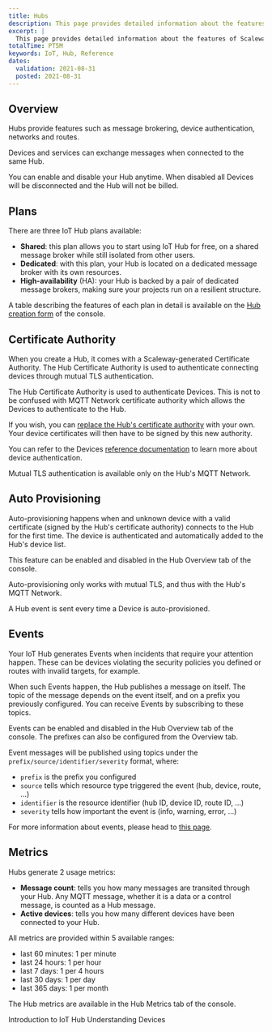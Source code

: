 ```yaml
---
title: Hubs
description: This page provides detailed information about the features of Scaleway IoT Hubs.
excerpt: |
  This page provides detailed information about the features of Scaleway IoT Hubs.
totalTime: PT5M
keywords: IoT, Hub, Reference
dates:
  validation: 2021-08-31
  posted: 2021-08-31
---
```


## Overview

Hubs provide features such as message brokering, device authentication, networks and routes.

Devices and services can exchange messages when connected to the same Hub.

You can enable and disable your Hub anytime. When disabled all Devices will be disconnected and the Hub will not be billed.

## Plans

There are three IoT Hub plans available:

- **Shared**: this plan allows you to start using IoT Hub for free, on a shared message broker while still isolated from other users.
- **Dedicated**: with this plan, your Hub is located on a dedicated message broker with its own resources.
- **High-availability** (HA): your Hub is backed by a pair of dedicated message brokers, making sure your projects run on a resilient structure.

<Message type="note">

  A table describing the features of each plan in detail is available on the [Hub creation form](https://console.scaleway.com/iot-hub/hubs/create) of the console.

</Message>

## Certificate Authority

When you create a Hub, it comes with a Scaleway-generated Certificate Authority. The Hub Certificate Authority is used to authenticate connecting devices through mutual TLS authentication.

<Message type="note">

  The Hub Certificate Authority is used to authenticate Devices. This is not to be confused with MQTT Network certificate authority which allows the Devices to authenticate to the Hub.

</Message>

If you wish, you can [replace the Hub's certificate authority](/iot/iot-hub/how-to/provide-own-device-certificate/) with your own. Your device certificates will then have to be signed by this new authority.

<Message type="note">

  You can refer to the Devices [reference documentation](/iot/iot-hub/reference-content/devices/) to learn more about device authentication.

</Message>

<Message type="note">

  Mutual TLS authentication is available only on the Hub's MQTT Network.

</Message>

## Auto Provisioning

Auto-provisioning happens when and unknown device with a valid certificate (signed by the Hub's certificate authority) connects to the Hub for the first time. The device is authenticated and automatically added to the Hub's device list.

This feature can be enabled and disabled in the Hub Overview tab of the console.

<Message type="note">

  Auto-provisioning only works with mutual TLS, and thus with the Hub's MQTT Network.

</Message>

<Message type="note">

  A Hub event is sent every time a Device is auto-provisioned.

</Message>

## Events

Your IoT Hub generates Events when incidents that require your attention happen. These can be devices violating the security policies you defined or routes with invalid targets, for example.

When such Events happen, the Hub publishes a message on itself. The topic of the message depends on the event itself, and on a prefix you previously configured. You can receive Events by subscribing to these topics.

Events can be enabled and disabled in the Hub Overview tab of the console. The prefixes can also be configured from the Overview tab.

Event messages will be published using topics under the `prefix/source/identifier/severity` format, where:

- `prefix` is the prefix you configured
- `source` tells which resource type triggered the event (hub, device, route, ...)
- `identifier` is the resource identifier (hub ID, device ID, route ID, ...)
- `severity` tells how important the event is (info, warning, error, ...)

<Message type="note">

  For more information about events, please head to [this page](/iot/iot-hub/how-to/understand-event-messages).

</Message>

## Metrics

Hubs generate 2 usage metrics:

- **Message count**: tells you how many messages are transited through your Hub. Any MQTT message, whether it is a data or a control message, is counted as a Hub message.
- **Active devices**: tells you how many different devices have been connected to your Hub.

All metrics are provided within 5 available ranges:

- last 60 minutes: 1 per minute
- last 24 hours: 1 per hour
- last 7 days: 1 per 4 hours
- last 30 days: 1 per day
- last 365 days: 1 per month

The Hub metrics are available in the Hub Metrics tab of the console.

<Navigation title="See Also">
  <PreviousButton to="/iot/iot-hub/introduction/">Introduction to IoT Hub</PreviousButton>
  <NextButton to="/iot/iot-hub/reference-content/devices/">Understanding Devices</NextButton>
</Navigation>
